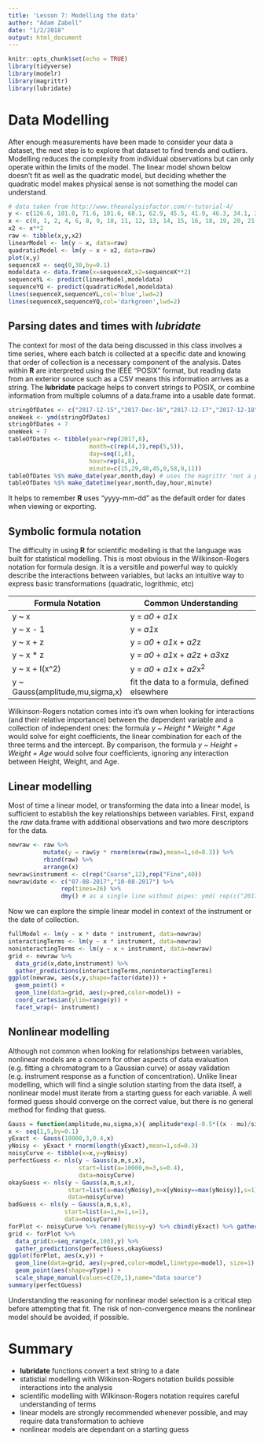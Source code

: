 ```yaml
---
title: 'Lesson 7: Modelling the data'
author: "Adam Zabell"
date: "1/2/2018"
output: html_document
---
```


```r
knitr::opts_chunk$set(echo = TRUE)
library(tidyverse)
library(modelr)
library(magrittr)
library(lubridate)
```

# Data Modelling
After enough measurements have been made to consider your data a dataset, the next step is to explore that dataset to find trends and outliers. Modelling reduces the complexity from individual observations but can only operate within the limits of the model. The linear model shown below doesn't fit as well as the quadratic model, but deciding whether the quadratic model makes physical sense is not something the model can understand.
```r
# data taken from http://www.theanalysisfactor.com/r-tutorial-4/
y <- c(126.6, 101.8, 71.6, 101.6, 68.1, 62.9, 45.5, 41.9, 46.3, 34.1, 38.2, 41.7, 24.7, 41.5, 36.6, 19.6, 22.8, 29.6, 23.5, 15.3, 13.4, 26.8, 9.8, 18.8, 25.9, 19.3)
x <- c(0, 1, 2, 4, 6, 8, 9, 10, 11, 12, 13, 14, 15, 16, 18, 19, 20, 21, 22, 24, 25, 26, 27, 28, 29, 30)
x2 <- x**2
raw <- tibble(x,y,x2)
linearModel <- lm(y ~ x, data=raw)
quadraticModel <- lm(y ~ x + x2, data=raw)
plot(x,y)
sequenceX <- seq(0,30,by=0.1)
modeldata <- data.frame(x=sequenceX,x2=sequenceX**2)
sequenceYL <- predict(linearModel,modeldata)
sequenceYQ <- predict(quadraticModel,modeldata)
lines(sequenceX,sequenceYL,col='blue',lwd=2)
lines(sequenceX,sequenceYQ,col='darkgreen',lwd=2)
```

## Parsing dates and times with *lubridate*
The context for most of the data being discussed in this class involves a time series, where each batch is collected at a specific date and knowing that order of collection is a necessary component of the analysis. Dates within **R** are interpreted using the IEEE "POSIX" format, but reading data from an exterior source such as a CSV means this information arrives as a string. The **lubridate** package helps to convert strings to POSIX, or combine information from multiple columns of a data.frame into a usable date format. 
```r
stringOfDates <- c("2017-12-15","2017-Dec-16","2017-12-17","2017-12-18","2017-12-19","2017-12-20","2017-12-21")
oneWeek <- ymd(stringOfDates)
stringOfDates + 7 
oneWeek + 7
tableOfDates <- tibble(year=rep(2017,8),
                       month=c(rep(4,3),rep(5,5)),
                       day=seq(1,8),
                       hour=rep(4,8),
                       minute=c(15,29,40,45,0,58,9,11))
tableOfDates %$% make_date(year,month,day) # uses the magrittr 'not a pipe' operator
tableOfDates %$% make_datetime(year,month,day,hour,minute)
```
It helps to remember **R** uses "yyyy-mm-dd" as the default order for dates when viewing or exporting.

## Symbolic formula notation
The difficulty in using **R** for scientific modelling is that the language was built for statistical modelling. This is most obvious in the Wilkinson-Rogers notation for formula design. It is a versitile and powerful way to quickly describe the interactions between variables, but lacks an intuitive way to express basic transformations (quadratic, logrithmic, etc)

Formula Notation  | Common Understanding
---------------- | --------------------
y ~ x | y = *a0* + *a1*x
y ~ x - 1 | y = *a1*x
y ~ x + z | y = *a0* + *a1*x + *a2*z 
y ~ x * z | y = *a0* + *a1*x + *a2*z + *a3*xz
y ~ x + I(x^2) | y = *a0* + *a1*x + *a2*x^2^
y ~ Gauss(amplitude,mu,sigma,x) | fit the data to a formula, defined elsewhere

Wilkinson-Rogers notation comes into it's own when looking for interactions (and their relative importance) between the dependent variable and a collection of independent ones: the formula _y ~ Height * Weight * Age_ would solve for eight coefficients, the linear combination for each of the three terms and the intercept. By comparison, the formula _y ~ Height + Weight + Age_ would solve four coefficients, ignoring any interaction between Height, Weight, and Age.

## Linear modelling 
Most of time a linear model, or transforming the data into a linear model, is sufficient to establish the key relationships between variables. First, expand the *raw* data.frame with additional observations and two more descriptors for the data.
```r
newraw <- raw %>% 
          mutate(y = raw$y * rnorm(nrow(raw),mean=1,sd=0.3)) %>% 
          rbind(raw) %>%
          arrange(x)
newraw$instrument <- c(rep("Coarse",12),rep("Fine",40))
newraw$date <- c("07-08-2017","10-08-2017") %>%
               rep(times=26) %>%
               dmy() # as a single line without pipes: ymd( rep(c("2017-08-07","2017-08-10"),times=26) )
```

Now we can explore the simple linear model in context of the instrument or the date of collection.
```r
fullModel <- lm(y ~ x * date * instrument, data=newraw)
interactingTerms <- lm(y ~ x * instrument, data=newraw)
noninteractingTerms <- lm(y ~ x + instrument, data=newraw)
grid <- newraw %>%
  data_grid(x,date,instrument) %>%
  gather_predictions(interactingTerms,noninteractingTerms)
ggplot(newraw, aes(x,y,shape=factor(date))) +
  geom_point() +
  geom_line(data=grid, aes(y=pred,color=model)) +
  coord_cartesian(ylim=range(y)) +
  facet_wrap(~ instrument)
```

## Nonlinear modelling
Although not common when looking for relationships between variables, nonlinear models are a concern for other aspects of data evaluation (e.g. fitting a chromatogram to a Gaussian curve) or assay validation (e.g. instrument response as a function of concentration). Unlike linear modelling, which will find a single solution starting from the data itself, a nonlinear model must iterate from a starting guess for each variable. A well formed guess should converge on the correct value, but there is no general method for finding that guess. 
```r
Gauss = function(amplitude,mu,sigma,x){ amplitude*exp(-0.5*((x - mu)/sigma)^2) }
x <- seq(1,5,by=0.1)
yExact <- Gauss(10000,3,0.4,x)
yNoisy <- yExact * rnorm(length(yExact),mean=1,sd=0.3)
noisyCurve <- tibble(x=x,y=yNoisy)
perfectGuess <- nls(y ~ Gauss(a,m,s,x), 
                    start=list(a=10000,m=3,s=0.4),
                    data=noisyCurve)
okayGuess <- nls(y ~ Gauss(a,m,s,x), 
                 start=list(a=max(yNoisy),m=x[yNoisy==max(yNoisy)],s=1),
                 data=noisyCurve)
badGuess <- nls(y ~ Gauss(a,m,s,x), 
                start=list(a=1,m=1,s=1),
                data=noisyCurve)
forPlot <- noisyCurve %>% rename(yNoisy=y) %>% cbind(yExact) %>% gather(yType,y,-x)
grid <- forPlot %>%
  data_grid(x=seq_range(x,100),y) %>%
  gather_predictions(perfectGuess,okayGuess)
ggplot(forPlot, aes(x,y)) +
  geom_line(data=grid, aes(y=pred,color=model,linetype=model), size=1) +
  geom_point(aes(shape=yType)) +
  scale_shape_manual(values=c(20,1),name="data source")
summary(perfectGuess)
```

Understanding the reasoning for nonlinear model selection is a critical step before attempting that fit. The risk of non-convergence means the nonlinear model should be avoided, if possible.

# Summary
* **lubridate** functions convert a text string to a date
* statistial modelling with Wilkinson-Rogers notation builds possible interactions into the analysis
* scientific modelling with Wilkinson-Rogers notation requires careful understanding of terms
* linear models are strongly recommended whenever possible, and may require data transformation to achieve
* nonlinear models are dependant on a starting guess